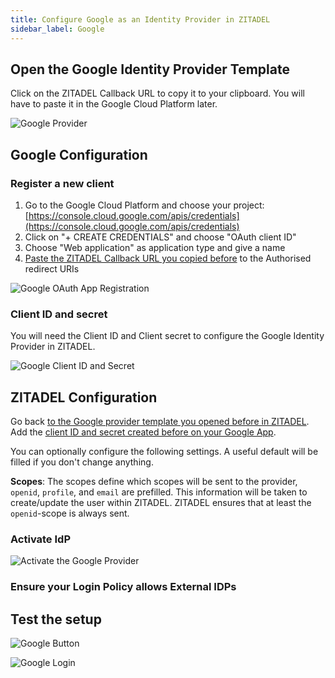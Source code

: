 ```yaml
---
title: Configure Google as an Identity Provider in ZITADEL
sidebar_label: Google
---
```



<Intro provider="Google"/>

<ResponsivePlayer playing controls url='https://www.youtube.com/watch?v=wg-ee-EnHdE' />


## Open the Google Identity Provider Template

<IDPsOverview templates="Google"/>

Click on the ZITADEL Callback URL to copy it to your clipboard.
You will have to paste it in the Google Cloud Platform later.

![Google Provider](/img/guides/zitadel_google_create_provider.png)

## Google Configuration

### Register a new client

1. Go to the Google Cloud Platform and choose your project: [https://console.cloud.google.com/apis/credentials](https://console.cloud.google.com/apis/credentials)
2. Click on "+ CREATE CREDENTIALS" and choose "OAuth client ID"
3. Choose "Web application" as application type and give a name
4. [Paste the ZITADEL Callback URL you copied before](#open-the-google-identity-provider-template) to the Authorised redirect URIs

![Google OAuth App Registration](/img/guides/google_oauth_app_registration.png)

### Client ID and secret

You will need the Client ID and Client secret to configure the Google Identity Provider in ZITADEL.

![Google Client ID and Secret](/img/guides/google_client_id_secret.png)

## ZITADEL Configuration

Go back [to the Google provider template you opened before in ZITADEL](#open-the-google-identity-provider-template).
Add the [client ID and secret created before on your Google App](#client-id-and-client-secret).

You can optionally configure the following settings.
A useful default will be filled if you don't change anything.

**Scopes**: The scopes define which scopes will be sent to the provider, `openid`, `profile`, and `email` are prefilled.
This information will be taken to create/update the user within ZITADEL.
ZITADEL ensures that at least the `openid`-scope is always sent.

<GeneralConfigDescription provider_account="Google account" />

### Activate IdP

<Activate/>

![Activate the Google Provider](/img/guides/zitadel_activate_google.png)

### Ensure your Login Policy allows External IDPs

<CustomLoginPolicy/>

## Test the setup

<TestSetup loginscreen="your Google login"/>

<!-- TODO: Image highlights GitHub -->
![Google Button](/img/guides/zitadel_login_google.png)

![Google Login](/img/guides/google_login.png)
